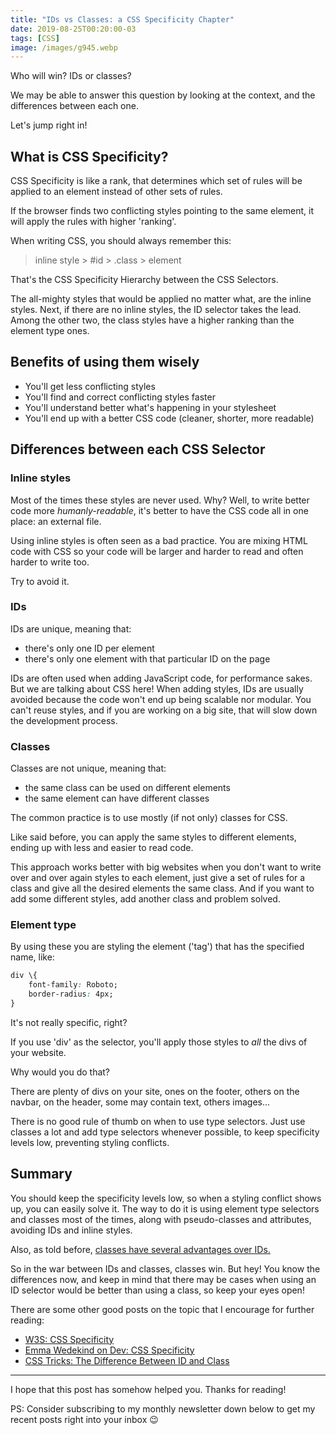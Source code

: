 ```yaml
---
title: "IDs vs Classes: a CSS Specificity Chapter"
date: 2019-08-25T00:20:00-03
tags: [CSS]
image: /images/g945.webp
---
```


Who will win? IDs or classes? 

We may be able to answer this question by looking at the context, and the differences between each one.

Let's jump right in!

## What is CSS Specificity?

CSS Specificity is like a rank, that determines which set of rules will be applied to an element instead of other sets of rules.

If the browser finds two conflicting styles pointing to the same element, it will apply the rules with higher 'ranking'.

When writing CSS, you should always remember this:

> inline style > #id > .class > element 

That's the CSS Specificity Hierarchy between the CSS Selectors. 

The all-mighty styles that would be applied no matter what, are the inline styles. Next, if there are no inline styles, the ID selector takes the lead. Among the other two, the class styles have a higher ranking than the element type ones.

## Benefits of using them wisely
* You'll get less conflicting styles
* You'll find and correct conflicting styles faster
* You'll understand better what's happening in your stylesheet
* You'll end up with a better CSS code (cleaner, shorter, more readable)

## Differences between each CSS Selector

### Inline styles

Most of the times these styles are never used. Why? Well, to write better code more _humanly-readable_, it's better to have the CSS code all in one place: an external file.

Using inline styles is often seen as a bad practice. You are mixing HTML code with CSS so your code will be larger and harder to read and often harder to write too.

Try to avoid it.

### IDs

IDs are unique, meaning that:

* there's only one ID per element
* there's only one element with that particular ID on the page

IDs are often used when adding JavaScript code, for performance sakes. But we are talking about CSS here! When adding styles, IDs are usually avoided because the code won't end up being scalable nor modular. You can't reuse styles, and if you are working on a big site, that will slow down the development process.

### Classes

Classes are not unique, meaning that:

* the same class can be used on different elements
* the same element can have different classes

The common practice is to use mostly (if not only) classes for CSS.

Like said before, you can apply the same styles to different elements, ending up with less and easier to read code. 

This approach works better with big websites when you don't want to write over and over again styles to each element, just give a set of rules for a class and give all the desired elements the same class. And if you want to add some different styles, add another class and problem solved.

### Element type

By using these you are styling the element ('tag') that has the specified name, like:

~~~css
div \{
    font-family: Roboto;
    border-radius: 4px;
}
~~~

It's not really specific, right?

If you use 'div' as the selector, you'll apply those styles to *all* the divs of your website. 

Why would you do that? 

There are plenty of divs on your site, ones on the footer, others on the navbar, on the header, some may contain text, others images...

There is no good rule of thumb on when to use type selectors. Just use classes a lot and add type selectors whenever possible, to keep specificity levels low, preventing styling conflicts.

## Summary

You should keep the specificity levels low, so when a styling conflict shows up, you can easily solve it. The way to do it is using element type selectors and classes most of the times, along with pseudo-classes and attributes, avoiding IDs and inline styles.

Also, as told before, <a href="https://dev.to/clairecodes/reasons-not-to-use-ids-in-css-4ni4" hreflang="en" rel="external">classes have several advantages over IDs.</a>

So in the war between IDs and classes, classes win. But hey! You know the differences now, and keep in mind that there may be cases when using an ID selector would be better than using a class, so keep your eyes open!

There are some other good posts on the topic that I encourage for further reading:

* <a href="https://www.w3schools.com/css/css_specificity.asp" hreflang="en" rel="external">W3S: CSS Specificity</a>
* <a href="https://dev.to/emmawedekind/css-specificity-1kca" hreflang="en" rel="external">Emma Wedekind on Dev: CSS Specificity</a>
* <a href="https://css-tricks.com/the-difference-between-id-and-class/" hreflang="en" rel="external">CSS Tricks: The Difference Between ID and Class</a> 

<hr></hr>

I hope that this post has somehow helped you. Thanks for reading!

PS: Consider subscribing to my monthly newsletter down below to get my recent posts right into your inbox 😉

<script type="application/ld+json">
\{
 "@context": "https://schema.org", 
 "@type": "BlogPosting",
 "url": "https://lautarolobo.xyz/blog/ids-vs-classes-a-css-specificity-chapter",
 "mainEntityOfPage": "https://lautarolobo.xyz/blog/ids-vs-classes-a-css-specificity-chapter",
 "headline": "IDs vs Classes: a CSS Specificity Chapter",
 "alternativeHeadline": "Which one should I use? IDs or Classes?",
 "image": "https://lautarolobo.xyz/images/g945-afa10c28.png",
 "genre": "Web Development", 
 "keywords": [
  "CSS", 
  "Web Development", 
  "Web Design", 
  "Front-End" ,
  "UX",
  "UI"
],  
 "wordcount": "778",
 "datePublished": "2019-08-25",
 "dateCreated": "2019-08-25",
 "dateModified": "2024-06-25",
 "description": "Thousands of Web Developers asked the question, which one should I use? IDs or Classes? We will answer this question by explaining what CSS Specificity is and how it's related to the correct usage of CSS selectors",
 "isFamilyFriendly": "true",
 "publisher": \{
  "@type": "Organization",
  "name": "Lautaro Jordan Lobo Ravarotto",
  "url": "https://lautarolobo.xyz",
  "logo": \{  
   "@type": "ImageObject",
   "author": "Lautaro Jordan Lobo Ravarotto",
   "url": "https://imgsafe.org/image/5709e8ceba.png"
   }
  },
 "author": \{
  "@type": "Person",
  "name": "Lautaro Jordan Lobo Ravarotto",
  "url": "https://lautarolobo.xyz",
  "email": "contact@lautarolobo.xyz",
  "birthDate": "2000-04-12",
  "gender": "male",
  "nationality": "Argentina",
  "alumniOf": \{
   "@type": "CollegeOrUniversity",
   "legalName": "National University of Córdoba",
   "sameAs": "https://en.wikipedia.org/wiki/National_University_of_C%C3%B3rdoba",
   "location": \{
    "@type": "Place",
    "sameAs": "http://unc.edu.ar",
    "name": "National University of Córdoba",
    "address": \{
      "@type": "PostalAddress",
      "streetAddress": "Av. Haya de la Torre s/n",
      "addressCountry": "Argentina",
      "addressLocality": "Córdoba",
      "postalCode": "5000" 
      }
     }
    }
   },
 "creator": \{
  "@type": "Person",
  "name": "Lautaro Jordan Lobo Ravarotto",
  "url": "https://lautarolobo.xyz",
  "email": "contact@lautarolobo.xyz",
  "birthDate": "2000-04-12",
  "gender": "male",
  "nationality": "Argentina",
  "alumniOf": \{
   "@type": "CollegeOrUniversity",
   "legalName": "National University of Córdoba",
   "sameAs": "https://en.wikipedia.org/wiki/National_University_of_C%C3%B3rdoba",
   "location": \{
    "@type": "Place",
    "sameAs": "http://unc.edu.ar",
    "name": "National University of Córdoba",
    "address": \{
      "@type": "PostalAddress",
      "streetAddress": "Av. Haya de la Torre s/n",
      "addressCountry": "Argentina",
      "addressLocality": "Córdoba",
      "postalCode": "5000" 
      }
     }
    }   
   }
  }
 }
},
</script>